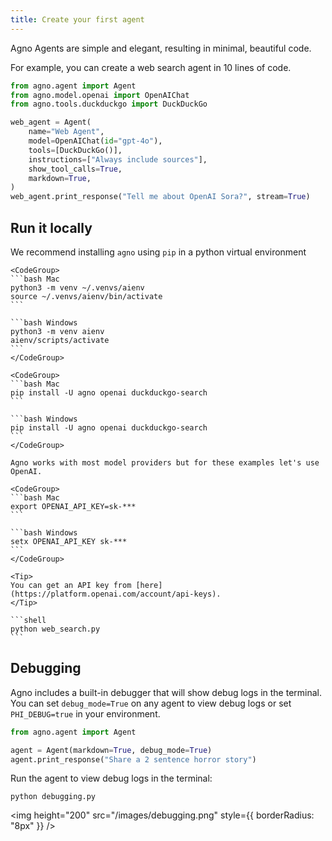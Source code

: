 ```yaml
---
title: Create your first agent
---
```


Agno Agents are simple and elegant, resulting in minimal, beautiful code.

For example, you can create a web search agent in 10 lines of code.

```python web_search.py
from agno.agent import Agent
from agno.model.openai import OpenAIChat
from agno.tools.duckduckgo import DuckDuckGo

web_agent = Agent(
    name="Web Agent",
    model=OpenAIChat(id="gpt-4o"),
    tools=[DuckDuckGo()],
    instructions=["Always include sources"],
    show_tool_calls=True,
    markdown=True,
)
web_agent.print_response("Tell me about OpenAI Sora?", stream=True)
```

## Run it locally

We recommend installing `agno` using `pip` in a python virtual environment

<Steps>
  <Step title="Setup your virtual environment">

    <CodeGroup>
    ```bash Mac
    python3 -m venv ~/.venvs/aienv
    source ~/.venvs/aienv/bin/activate
    ```

    ```bash Windows
    python3 -m venv aienv
    aienv/scripts/activate
    ```
    </CodeGroup>

  </Step>
  <Step title="Install libraries">

    <CodeGroup>
    ```bash Mac
    pip install -U agno openai duckduckgo-search
    ```

    ```bash Windows
    pip install -U agno openai duckduckgo-search
    ```
    </CodeGroup>

  </Step>
  <Step title="Export your model keys">

    Agno works with most model providers but for these examples let's use OpenAI.

    <CodeGroup>
    ```bash Mac
    export OPENAI_API_KEY=sk-***
    ```

    ```bash Windows
    setx OPENAI_API_KEY sk-***
    ```
    </CodeGroup>

    <Tip>
    You can get an API key from [here](https://platform.openai.com/account/api-keys).
    </Tip>
  </Step>
  <Step title="Run the agent">

    ```shell
    python web_search.py
    ```

  </Step>
</Steps>

## Debugging

Agno includes a built-in debugger that will show debug logs in the terminal. You can set `debug_mode=True` on any agent to view debug logs or set `PHI_DEBUG=true` in your environment.

```python debugging.py
from agno.agent import Agent

agent = Agent(markdown=True, debug_mode=True)
agent.print_response("Share a 2 sentence horror story")
```

Run the agent to view debug logs in the terminal:

```shell
python debugging.py
```

<img height="200" src="/images/debugging.png" style={{ borderRadius: "8px" }} />
